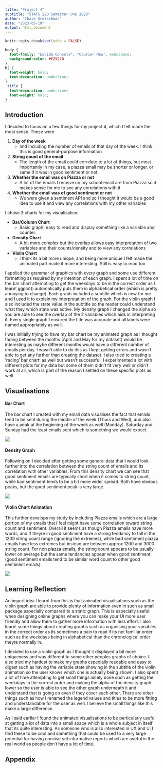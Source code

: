 ```yaml
---
title: "Project 4"
subtitle: "STATS 220 Semester One 2023"
author: "Chase Kretschmar"
date: "2023-05-10"
output: html_document
---
```


```r
knitr::opts_chunk$set(echo = FALSE)
```
```css
body {
  font-family: "Lucida Console", "Courier New", monospace;
  background-color: #F25278
}
h2 {
  font-weight: bold;
  text-decoration: underline;
}
.title {
  text-decoration: underline;
  font-weight: bold;
}
```
## Introduction

I decided to focus on a few things for my project 4, which I felt made the most sense. 
These were

1. **Day of the week**
    * and including the number of emails of that day of the week. I think this is good general-purpose information
2. **String count of the email**
    * The length of the email could correlate to a lot of things, but most importantly in my case, a piazza email may be shorter or longer, or same if it was in good sentiment or not.
3. **Whether the email was on Piazza or not**
    * A lot of the emails I receive on my school email are from Piazza so it makes sense for me to see any correlations with it
4. **Whether the email was of good sentiment or not**
    * We were given a sentiment API and so I thought it would be a good idea to use it and view any correlations with my other variables

I chose 3 charts for my visualisation:

* **Bar/Column Chart**
    * Basic graph, easy to read and display something like a variable and counter.
* **Density Chart**
    * A bit more complex but the overlap allows easy interpretation of two variables and their counts/density and to view any correlations
* **Violin Chart**
    * I think its a bit more unique, and being more unique I felt made the animated part made it more interesting. Still is easy to read too
    
I applied the grammar of graphics with every graph and some use different formatting as required by my intention of each graph. I spent a lot of time on the bar chart attempting to get the weekdays to be in the correct order as I learnt ggplot() automatically puts them in alphabetical order (which is pretty annoying to change). Each graph included a subtitle which is new for me and I used it to explain my interpretation of the graph. For the violin graph I also included the state value in the subtitle so the reader could understand what they which state was active.
My density graph I changed the alpha so you are able to see the overlap of the 2 variables which aids in interpreting it. 
Every single graph I ensured the title was accurate and all labels were named appropriately as well. 

I was initially trying to have my bar chart be my animated graph as I thought fading between the months (April and May for my dataset) would be interesting as maybe different months would have a different number of emails per day. I wasn't able to do this as I kept getting errors and wasn't able to get any further than creating the dataset. 
I also tried to creating a 'racing' bar chart' as well but wasn't successful.
I experimented a lot with different plots for my data but some of them didn't fit very well or didn't work at all, which is part of the reason I settled on these specific plots as well.

## Visualisations

#### Bar Chart
The bar chart I created with my email data visualises the fact that emails tend to be sent during the middle of the week (Thurs and Wed), and also have a peak at the beginning of the week as well (Monday). Saturday and Sunday had the least emails sent which is something we would expect.

![](barchartggplot.png)

#### Density Graph

Following on I decided after getting some general data that I would look further into the correlation between the string count of emails and its correlation with other variables. From this density chart we can see that good sentiment emails are typically short when it comes to string count, while bad sentiment tends to be a bit more wider spread. Both have obvious peaks, but the good sentiment peak is very large.

![](densitychartggplot.png)

#### Violin Chart Animation

This further develops my study by including Piazza emails which are a large portion of my emails that I feel might have some correlation toward string count and sentiment. Overall it seems as though Piazza emails have more words, and if theyre in good sentiment have a strong tendancy to fall in the 1200 string count range (ignoring the extremes), while bad sentiment piazza emails have less extremes but instead are between approx 1200 and 3000 string count. For non piazza emails, the string count appears to be usually lower on average but the same tendancies appear when good sentiment (good sentiment emails tend to be similar word count to other good sentiment emails).

![](violinanimationgg.gif)



## Learning Reflection

An import idea I learnt from this is that animated visualisations such as the violin graph are able to provide plenty of information even in such as small package especially compared to a static graph. This is especially useful when designing online graphs where you can make your UI more user friendly and allow them to gather more information with less effort.
I also learnt some things about creating graphs such as organising your variables in the correct order as its sometimes a pain to read if its not familiar order such as the weekdays being in alphabetical than the chronological order theyre normally in.

I decided to use a violin graph as I thought it displayed a bit more uniqueness and was different to some other peoples graphs of choice. I also tried my hardest to make my graphs especially readable and easy to digest such as having the variable state showing in the subtitle of the violin animation so the user knows which one is actually being shown.
I also spent a lot of time attempting to get small things nicely done such as getting the weekdays in the correct order and making the alpha of the density graph lower so the user is able to see the other graph underneath it and understand that is going on even if they cover each other.
There are other things such as how I renamed the legend values and titles to be more fitting and understandable for the user as well.
I believe the small things like this make a large difference. 

As I said earlier I found the animated visualisations to be particularly useful at getting a lot of data into a small space which is a whole subject in itself that its quite interesting. As someone who is also interested in UX and UI I find these to be cool and something that could be used to a very large potential for having concise yet informative reports which are useful in the real world as people don't have a lot of time. 


## Appendix

```r

```
